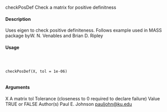 checkPosDef Check a matrix for positive definitness

#### Description

Uses eigen to check positive definiteness. Follows example used in MASS package byW. N. Venables
and Brian D. Ripley

#### Usage
<pre><code>


checkPosDef(X, tol = 1e-06)

</code></pre>
#### Arguments

X A matrix
tol Tolerance (closeness to 0 required to declare failure)
Value
TRUE or FALSE
Author(s)
Paul E. Johnson <pauljohn@ku.edu>

